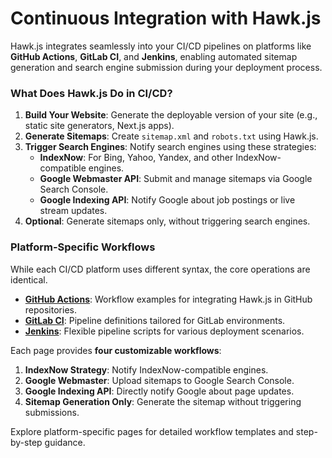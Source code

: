 

# Continuous Integration with Hawk.js

Hawk.js integrates seamlessly into your CI/CD pipelines on platforms like **GitHub Actions**, **GitLab CI**, and **Jenkins**, enabling automated sitemap generation and search engine submission during your deployment process.

### What Does Hawk.js Do in CI/CD?

1. **Build Your Website**: Generate the deployable version of your site (e.g., static site generators, Next.js apps).
2. **Generate Sitemaps**: Create `sitemap.xml` and `robots.txt` using Hawk.js.  
3. **Trigger Search Engines**: Notify search engines using these strategies:
   - **IndexNow**: For Bing, Yahoo, Yandex, and other IndexNow-compatible engines.  
   - **Google Webmaster API**: Submit and manage sitemaps via Google Search Console.  
   - **Google Indexing API**: Notify Google about job postings or live stream updates.
4. **Optional**: Generate sitemaps only, without triggering search engines.

### Platform-Specific Workflows
While each CI/CD platform uses different syntax, the core operations are identical.  
- **[GitHub Actions](/docs/ci-cd-with-hawkjs/github-action)**: Workflow examples for integrating Hawk.js in GitHub repositories.  
- **[GitLab CI](/docs/ci-cd-with-hawkjs/gitlab-ci)**: Pipeline definitions tailored for GitLab environments.  
- **[Jenkins](/docs/ci-cd-with-hawkjs/jenkins)**: Flexible pipeline scripts for various deployment scenarios.

Each page provides **four customizable workflows**:
1. **IndexNow Strategy**: Notify IndexNow-compatible engines.  
2. **Google Webmaster**: Upload sitemaps to Google Search Console.  
3. **Google Indexing API**: Directly notify Google about page updates.  
4. **Sitemap Generation Only**: Generate the sitemap without triggering submissions.

Explore platform-specific pages for detailed workflow templates and step-by-step guidance.
